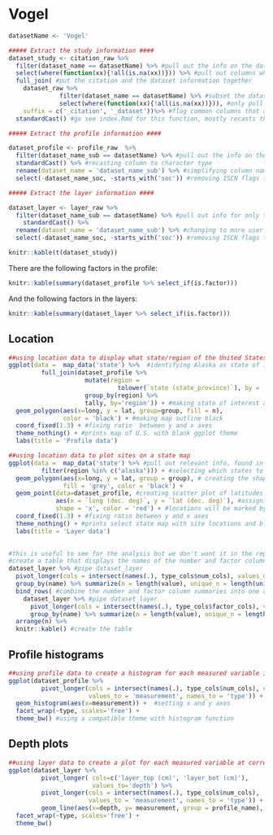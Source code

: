 # Vogel

```r
datasetName <- 'Vogel'

##### Extract the study information ####
dataset_study <- citation_raw %>% 
  filter(dataset_name == datasetName) %>% #pull out the info on the dataset we want here
  select(where(function(xx){!all(is.na(xx))})) %>% #pull out columns where values are not all "NA"
  full_join( #put the citation and the dataset information together
    dataset_raw %>%
              filter(dataset_name == datasetName) %>% #subset the dataset table
              select(where(function(xx){!all(is.na(xx))})), #only pull columns that are not entirely NA values
    suffix = c('_citation', '_dataset'))%>% #flag common columns that are not the ID columns between the two tables
  standardCast() #go see index.Rmd for this function, mostly recasts the column to the right types

```

```r
##### Extract the profile information ####

dataset_profile <- profile_raw  %>%
  filter(dataset_name_sub == datasetName) %>% #pull out the info on the dataset we want here
  standardCast() %>% #recasting column to character type
  rename(dataset_name = 'dataset_name_sub') %>% #simplifying column name
  select(-dataset_name_soc, -starts_with('soc')) #removing ISCN flags that say nothing was done for the SOC fill

```

```r
##### Extract the layer information ####

dataset_layer <- layer_raw %>%
  filter(dataset_name_sub == datasetName) %>% #pull out info for only this dataset
    standardCast() %>% 
  rename(dataset_name = 'dataset_name_sub') %>% #changing to more user-friendly name
  select(-dataset_name_soc, -starts_with('soc')) #removing ISCN flags that say nothing was done for the SOC fill

```




```r
knitr::kable(t(dataset_study))
```


There are the following factors in the profile:
```r
knitr::kable(summary(dataset_profile %>% select_if(is.factor)))
```

And the following factors in the layers:
```r
knitr::kable(summary(dataset_layer %>% select_if(is.factor)))
```


## Location

```r

##using location data to display what state/region of the United States was sampled
ggplot(data =  map_data('state') %>%  #identifying Alaska as state of interest in this data set
         full_join(dataset_profile %>% 
                     mutate(region = 
                              tolower(`state (state_province)`), by = 'region') %>%
                     group_by(region) %>% 
                     tally, by='region')) + #making state of interest a different color than the rest
  geom_polygon(aes(x=long, y = lat, group=group, fill = n), 
               color = 'black') + #making map outline black
  coord_fixed(1.3) + #fixing ratio  between y and x axes
  theme_nothing() + #prints map of U.S. with blank ggplot theme 
  labs(title = 'Profile data')

##using location data to plot sites on a state map
ggplot(data =  map_data('state') %>% #pull out relevant info, found in state column
         filter(region %in% c("alaska"))) + #selecting which states to include on second map
  geom_polygon(aes(x=long, y = lat, group = group), # creating the shape of the map; ‘group’ connects adjacent points with lines to outline shape
               fill = 'grey', color = 'black') +  
  geom_point(data=dataset_profile, #creating scatter plot of latitudes and longitudes from dataset_profile 
             aes(x = `long (dec. deg)`, y = `lat (dec. deg)`), #assigning latitude and longitude to respective axes
             shape = 'x', color = 'red') + #locations will be marked by red x
  coord_fixed(1.3) + #fixing ratio between y and x axes
  theme_nothing() + #prints select state map with site locations and blank ggplot theme
  labs(title = 'Layer data')
  
```







```r
#this is useful to see for the analysis but we don't want it in the report
#create a table that displays the names of the number and factor columns in the dataset, how many values there are in each, and how many unique values there are
dataset_layer %>% #pipe dataset_layer
  pivot_longer(cols = intersect(names(.), type_cols$num_cols), values_drop_na = TRUE) %>% #indicating what values will be used on plots and drop all NA values
  group_by(name) %>% summarize(n = length(value), unique_n = length(unique(value))) %>% #find how many total values and unique values each number column has
  bind_rows( #combine the number and factor column summaries into one dataframe
    dataset_layer %>% #pipe dataset_layer
      pivot_longer(cols = intersect(names(.), type_cols$factor_cols), values_drop_na = TRUE) %>% #indicating what values will be used on plots and drop all NA values
      group_by(name) %>% summarize(n = length(value), unique_n = length(unique(value))) ) %>% #find how many total values and unique values each factor column has
  arrange(n) %>%
  knitr::kable() #create the table
```

## Profile histograms

```r
##using profile data to create a histogram for each measured variable in this data set
ggplot(dataset_profile %>%
         pivot_longer(cols = intersect(names(.), type_cols$num_cols), #selecting what columns to pull
                      values_to = 'measurement', names_to = 'type')) + #naming x values and the variables to make histograms of
  geom_histogram(aes(x=measurement)) +  #setting x and y axes
  facet_wrap(~type, scales='free') +
  theme_bw() #using a compatible theme with histogram function
```

## Depth plots

```r
##using layer data to create a plot for each measured variable at corresponding depths in this data set
ggplot(dataset_layer %>% 
         pivot_longer( cols=c('layer_top (cm)', 'layer_bot (cm)'),
                       values_to='depth') %>% 
         pivot_longer(cols = intersect(names(.), type_cols$num_cols), 
                      values_to = 'measurement', names_to = 'type')) + #indicating what values will be used on plots
         geom_line(aes(x=depth, y= measurement, group = profile_name), alpha = 0.5) + #assigning which sets of values will be on x and y axes
  facet_wrap(~type, scales='free') +
  theme_bw()
```
